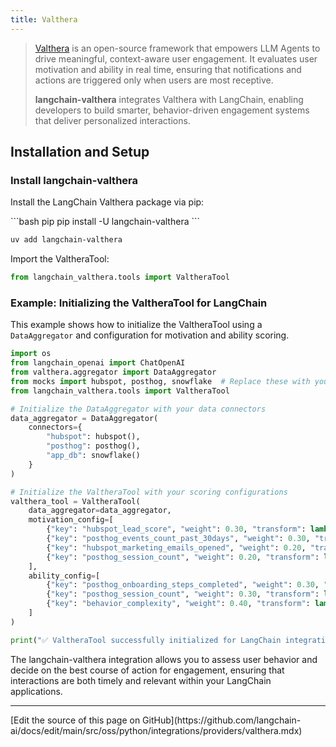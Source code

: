 ```yaml
---
title: Valthera
---
```


> [Valthera](https://github.com/valthera/valthera) is an open-source framework that empowers LLM Agents to drive meaningful, context-aware user engagement. It evaluates user motivation and ability in real time, ensuring that notifications and actions are triggered only when users are most receptive.
>
> **langchain-valthera** integrates Valthera with LangChain, enabling developers to build smarter, behavior-driven engagement systems that deliver personalized interactions.

## Installation and Setup

### Install langchain-valthera

Install the LangChain Valthera package via pip:

<CodeGroup>
```bash pip
pip install -U langchain-valthera
```

```bash uv
uv add langchain-valthera
```
</CodeGroup>

Import the ValtheraTool:

```python
from langchain_valthera.tools import ValtheraTool
```

### Example: Initializing the ValtheraTool for LangChain

This example shows how to initialize the ValtheraTool using a `DataAggregator` and configuration for motivation and ability scoring.

```python
import os
from langchain_openai import ChatOpenAI
from valthera.aggregator import DataAggregator
from mocks import hubspot, posthog, snowflake  # Replace these with your actual connector implementations
from langchain_valthera.tools import ValtheraTool

# Initialize the DataAggregator with your data connectors
data_aggregator = DataAggregator(
    connectors={
        "hubspot": hubspot(),
        "posthog": posthog(),
        "app_db": snowflake()
    }
)

# Initialize the ValtheraTool with your scoring configurations
valthera_tool = ValtheraTool(
    data_aggregator=data_aggregator,
    motivation_config=[
        {"key": "hubspot_lead_score", "weight": 0.30, "transform": lambda x: min(x, 100) / 100.0},
        {"key": "posthog_events_count_past_30days", "weight": 0.30, "transform": lambda x: min(x, 50) / 50.0},
        {"key": "hubspot_marketing_emails_opened", "weight": 0.20, "transform": lambda x: min(x / 10.0, 1.0)},
        {"key": "posthog_session_count", "weight": 0.20, "transform": lambda x: min(x / 5.0, 1.0)}
    ],
    ability_config=[
        {"key": "posthog_onboarding_steps_completed", "weight": 0.30, "transform": lambda x: min(x / 5.0, 1.0)},
        {"key": "posthog_session_count", "weight": 0.30, "transform": lambda x: min(x / 10.0, 1.0)},
        {"key": "behavior_complexity", "weight": 0.40, "transform": lambda x: 1 - (min(x, 5) / 5.0)}
    ]
)

print("✅ ValtheraTool successfully initialized for LangChain integration!")
```


The langchain-valthera integration allows you to assess user behavior and decide on the best course of action for engagement, ensuring that interactions are both timely and relevant within your LangChain applications.

---

<Callout icon="pen-to-square" iconType="regular">
  [Edit the source of this page on GitHub](https://github.com/langchain-ai/docs/edit/main/src/oss/python/integrations/providers/valthera.mdx)
</Callout>
